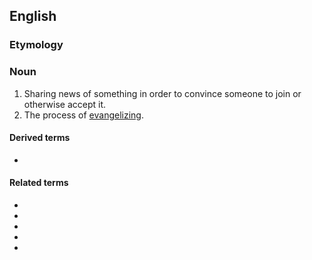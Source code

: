 ==English==

===Etymology===
{{suffix|evangel|ism|lang=en}}

===Noun===
{{en-noun}}

# Sharing news of something in order to convince someone to join or otherwise accept it.
# The process of [[evangelize|evangelizing]].

====Derived terms====
* {{l|en|televangelism}}

====Related terms====
* {{l|en|angel}}
* {{l|en|angelic}}
* {{l|en|evangel}}
* {{l|en|evangelist}}
* {{l|en|evangelize}}